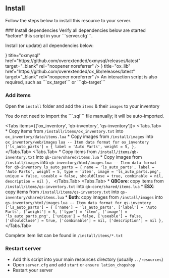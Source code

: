 
## Install

Follow the steps below to install this resource to your server.
 
<Steps>
### Install dependencies
 
<Callout type="warning" emoji="⚠️">
    Verify all dependencies below are started *before* this script in your ```server.cfg```.
</Callout>

Install (or update) all dependencies below:

<Cards>
  <Cards.Card
    icon={<OpenInNew/>}
    title="oxmysql"
    href="https://github.com/overextended/oxmysql/releases/latest"
    target="_blank"
    rel="noopener noreferrer"
  />
  <Cards.Card
    icon={<OpenInNew/>}
    title="ox_lib"
    href="https://github.com/overextended/ox_lib/releases/latest"
    target="_blank"
    rel="noopener noreferrer"
  />
</Cards>

<Callout type="info" emoji="ℹ️">
    An interaction script is also required, such as ```ox_target``` or ```qb-target```
</Callout>
 
### Add items
 
Open the ```install``` folder and add the ```items``` & their ```images``` to your inventory

<Callout type="info" emoji="ℹ️">
    You do not need to import the ```.sql``` file manually; it will be auto-imported.
</Callout>

<Tabs items={['ox_inventory', 'qb-inventory', 'qs-inventory']}>
  <Tabs.Tab>
    * Copy items from ```/install/items/ox_inventory.txt``` into ```ox_inventory/data/items.lua```
    * Copy images from ```/install/images``` into ```ox_inventory/web/images```
    ```lua
    -- Item data format for ox_inventory
    ['ls_auto_parts'] = {
        label = 'Auto Parts',
        weight = 5,
    },
    ```
  </Tabs.Tab>
  <Tabs.Tab>
    * Copy items from ```/install/items/qb-inventory.txt``` into ```qb-core/shared/items.lua```
    * Copy images from ```/install/images``` into ```qb-inventory/html/images```
    ```lua
    -- Item data format for qb-inventory
    ls_auto_parts = { name = 'ls_auto_parts', label = 'Auto Parts', weight = 5, type = 'item', image = 'ls_auto_parts.png', unique = false, useable = false, shouldClose = true, combinable = nil, description = nil },
    ```
  </Tabs.Tab>
  <Tabs.Tab>
    * **QBCore**: copy items from ```/install/items/qs-inventory.txt``` into ```qb-core/shared/items.lua```
    * **ESX**: copy items from ```/install/items/qs-inventory.txt``` into ```qs-inventory/shared/items.lua```
    * **Both**: copy images from ```/install/images``` into ```qs-inventory/html/images```
    ```lua
    -- Item data format for qs-inventory
    ['ls_auto_parts'] = {
        ['name'] = 'ls_auto_parts',
        ['label'] = 'Auto Parts',
        ['weight'] = 5,
        ['type'] = 'item',
        ['image'] = 'ls_auto_parts.png',
        ['unique'] = false,
        ['useable'] = false,
        ['shouldClose'] = true,
        ['combinable'] = nil,
        ['description'] = nil
    },
    ```
  </Tabs.Tab>
</Tabs>

Complete item list can be found in ```/install/items/*.txt```

### Restart server

* Add this script into your main resources directory (usually ```../resources```)
* Open ```server.cfg``` and add ```start``` or ```ensure lation_chopshop```
* Restart your server

</Steps>